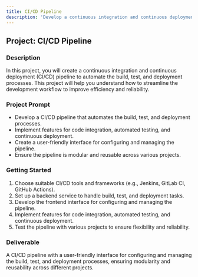 ```yaml
---
title: CI/CD Pipeline
description: 'Develop a continuous integration and continuous deployment (CI/CD) pipeline to automate the build, test, and deployment processes.'
---
```


## Project: CI/CD Pipeline

### Description
In this project, you will create a continuous integration and continuous deployment (CI/CD) pipeline to automate the build, test, and deployment processes. This project will help you understand how to streamline the development workflow to improve efficiency and reliability.

### Project Prompt
- Develop a CI/CD pipeline that automates the build, test, and deployment processes.
- Implement features for code integration, automated testing, and continuous deployment.
- Create a user-friendly interface for configuring and managing the pipeline.
- Ensure the pipeline is modular and reusable across various projects.

### Getting Started
1. Choose suitable CI/CD tools and frameworks (e.g., Jenkins, GitLab CI, GitHub Actions).
2. Set up a backend service to handle build, test, and deployment tasks.
3. Develop the frontend interface for configuring and managing the pipeline.
4. Implement features for code integration, automated testing, and continuous deployment.
5. Test the pipeline with various projects to ensure flexibility and reliability.

### Deliverable
A CI/CD pipeline with a user-friendly interface for configuring and managing the build, test, and deployment processes, ensuring modularity and reusability across different projects.
